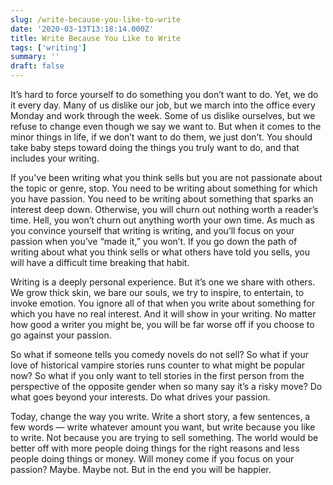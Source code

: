 ```yaml
---
slug: /write-because-you-like-to-write
date: '2020-03-13T13:18:14.000Z'
title: Write Because You Like to Write
tags: ['writing']
summary: ''
draft: false
---
```


It’s hard to force yourself to do something you don’t want to do. Yet, we do it every day. Many of us dislike our job, but we march into the office every Monday and work through the week. Some of us dislike ourselves, but we refuse to change even though we say we want to. But when it comes to the minor things in life, if we don’t want to do them, we just don’t. You should take baby steps toward doing the things you truly want to do, and that includes your writing.

If you've been writing what you think sells but you are not passionate about the topic or genre, stop. You need to be writing about something for which you have passion. You need to be writing about something that sparks an interest deep down. Otherwise, you will churn out nothing worth a reader’s time. Hell, you won’t churn out anything worth your own time. As much as you convince yourself that writing is writing, and you’ll focus on your passion when you’ve “made it,” you won’t. If you go down the path of writing about what you think sells or what others have told you sells, you will have a difficult time breaking that habit.

Writing is a deeply personal experience. But it’s one we share with others. We grow thick skin, we bare our souls, we try to inspire, to entertain, to invoke emotion. You ignore all of that when you write about something for which you have no real interest. And it will show in your writing. No matter how good a writer you might be, you will be far worse off if you choose to go against your passion.

So what if someone tells you comedy novels do not sell? So what if your love of historical vampire stories runs counter to what might be popular now? So what if you only want to tell stories in the first person from the perspective of the opposite gender when so many say it’s a risky move? Do what goes beyond your interests. Do what drives your passion.

Today, change the way you write. Write a short story, a few sentences, a few words — write whatever amount you want, but write because you like to write. Not because you are trying to sell something. The world would be better off with more people doing things for the right reasons and less people doing things or money. Will money come if you focus on your passion? Maybe. Maybe not. But in the end you will be happier.


  

